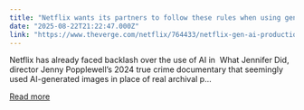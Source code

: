 ```yaml
---
title: "Netflix wants its partners to follow these rules when using gen AI"
date: "2025-08-22T21:22:47.000Z"
link: "https://www.theverge.com/netflix/764433/netflix-gen-ai-production-guidelines"
---
```


Netflix has already faced backlash over the use of AI in  What Jennifer Did, director Jenny Popplewell’s 2024 true crime documentary that seemingly used AI-generated images in place of real archival p...

[Read more](https://www.theverge.com/netflix/764433/netflix-gen-ai-production-guidelines)
